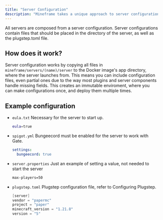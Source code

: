 ```yaml
---
title: "Server Configuration"
description: "Mineframe takes a unique approach to server configuration, it may take a bit to get used to, but it is powerful!"
---
```


All servers are composed from a server configuration. Server configurations contain files that should be placed in the directory of the server, as well as the plugstep.toml file.

## How does it work?

Server configuration works by copying all files in `mineframe/servers/(name)/server` to the Docker image's app directory, where the server launches from. This means you can include configuration files, even partial ones due to the way most plugins and server components handle missing fields. This creates an immutable enviroment, where you can make configurations once, and deploy them multiple times.

## Example configuration

- `eula.txt` Necessary for the server to start up.

  ```bash
  eula=true
  ```
- `spigot.yml` Bungeecord must be enabled for the server to work with Gate.

  ```yaml
  settings:
  	bungeecord: true
  ```
- `server.properties` Just an example of setting a value, not needed to start the server

  ```bash
  max-players=50
  ```
- `plugstep.toml` Plugstep configuration file, refer to Configuring Plugstep.

  ```c#
  [server]
  vendor = "papermc"
  project = "paper"
  minecraft_version = "1.21.8"
  version = "5"
  ```
